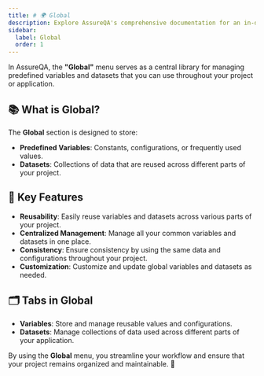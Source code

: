```yaml
---
title: # 🌍 Global
description: Explore AssureQA's comprehensive documentation for an in-depth look at our services and tools.
sidebar:
  label: Global 
  order: 1
---
```

In AssureQA, the **"Global"** menu serves as a central library for managing predefined variables and datasets that you can use throughout your project or application. 

## 📚 What is Global?

The **Global** section is designed to store:
- **Predefined Variables**: Constants, configurations, or frequently used values.
- **Datasets**: Collections of data that are reused across different parts of your project.

## 🔧 Key Features

- **Reusability**: Easily reuse variables and datasets across various parts of your project.
- **Centralized Management**: Manage all your common variables and datasets in one place.
- **Consistency**: Ensure consistency by using the same data and configurations throughout your project.
- **Customization**: Customize and update global variables and datasets as needed.

## 🗂️ Tabs in Global

- **Variables**: Store and manage reusable values and configurations.
- **Datasets**: Manage collections of data used across different parts of your application.

By using the **Global** menu, you streamline your workflow and ensure that your project remains organized and maintainable. 🌟
